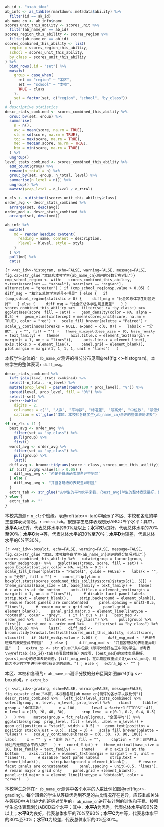 ```r
ab_id <- "<<ab_id>>"
ab_info <- as_tibble(rmarkdown::metadata$ability) %>%
  filter(id == ab_id)
ab_name_cn <- ab_info$name
scores_unit_this_ability <- scores_unit %>%
  filter(ab_name_en == ab_id)
scores_region_this_ability <- scores_region %>%
  filter(ab_name_en == ab_id)
scores_combined_this_ability <- list(
  region = scores_region_this_ability,
  school = scores_unit_this_ability,
  by_class = scores_unit_this_ability
) %>%
  bind_rows(.id = "set") %>%
  mutate(
    group = case_when(
      set == "region" ~ "本区",
      set == "school" ~ "本校",
      TRUE ~ class
    ),
    set = factor(set, c("region", "school", "by_class"))
  )
# descriptive statistics
descr_stats_combined <- scores_combined_this_ability %>%
  group_by(set, group) %>%
  summarise(
    n = n(),
    avg = mean(score, na.rm = TRUE),
    std = sd(score, na.rm = TRUE),
    top = max(score, na.rm = TRUE),
    med = median(score, na.rm = TRUE),
    btm = min(score, na.rm = TRUE)
  ) %>%
  ungroup()
level_stats_combined <- scores_combined_this_ability %>% 
  add_count(group) %>% 
  rename(n_total = n) %>% 
  group_by(set, group, n_total, level) %>% 
  summarise(n_level = n()) %>% 
  ungroup() %>% 
  mutate(prop_level = n_level / n_total)

n_cls <- n_distinct(scores_unit_this_ability$class)
order_avg <- descr_stats_combined %>%
  arrange(set, desc(avg))
order_med <- descr_stats_combined %>%
  arrange(set, desc(med))
```

```r
ab_info %>%
  mutate(
    md = render_heading_content(
      heading = name, content = description,
      hlevel = hlevel, style = style
    )
  ) %>%
  pull(md) %>%
  cat()
```

```{r <<ab_id>>-histogram, echo=FALSE, warning=FALSE, message=FALSE, fig.cap=str_glue("本区和本校学生{ab_name_cn}测评的分数分布对比")}
cmp_school_region <- with(
  scores_combined_this_ability,
  t.test(score[set == "school"], score[set == "region"],
         alternative = "greater")
)
if (cmp_school_region$p.value > 0.05) {
  diff_msg = "和全区总体学生差异不明显"
} else {
  if (cmp_school_region$statistic > 0) {
    diff_msg = "比全区总体学生明显更好"
  } else {
    diff_msg = "比全区总体学生明显更差"
  }
}
scores_combined_this_ability %>%
  filter(set != "by_class") %>%
  ggplot(aes(score, fill = set)) +
  geom_density(color = NA, alpha = 0.5) +
  geom_vline(xintercept = mean(scores_unit$score, na.rm = TRUE), color = "red") +
  scale_fill_brewer(palette = "Paired") +
  scale_y_continuous(breaks = NULL, expand = c(0, 0)) +
  labs(x = "分数", y = "", fill = "") +
  theme_minimal(base_size = 18, base_family = text_family) +
  theme(
    axis.title.x = element_text(margin = margin(t = 1, unit = "lines")),
    axis.line.x = element_line(),
    axis.ticks.x = element_line(),
    panel.grid = element_blank(),
    plot.margin = margin(1, 1, 1, 1, unit = "lines")
  )
```

本校学生总体的`r ab_name_cn`测评的得分分布见图\@ref(fig:<<ab_id>>-histogram)。本校学生的整体表现`r diff_msg`。

```r
descr_stats_combined %>%
  left_join(level_stats_combined) %>% 
  select(-n_total, -n_level) %>% 
  mutate(prop_level = paste0(round(100 * prop_level), "%")) %>% 
  spread(level, prop_level, fill = "0%") %>% 
  select(-set) %>%
  knitr::kable(
    digits = 2,
    col.names = c("", "人数", "平均数", "标准差", "最高分", "中位数", "最低分", LETTERS[1:4]),
    caption = str_glue("本区、本校和各班学生{ab_name_cn}测评的整体表现详表")
  )
if (n_cls > 1) {
  best_avg <- order_avg %>%
    filter(set == "by_class") %>%
    pull(group) %>%
    first()
  worst_avg <- order_avg %>%
    filter(set == "by_class") %>%
    pull(group) %>%
    last()
  diff_avg <- broom::tidy(aov(score ~ class, scores_unit_this_ability))
  if (diff_avg$p.value[1] > 0.05) {
    diff_msg_avg <- "但是各班级的表现差异不明显"
  } else {
    diff_msg_avg <- "并且各班级的表现差异明显"
  }
  extra_tab <- str_glue("从学生的平均水平来看，{best_avg}学生的整体表现最好，而{worst_avg}学生的整体表现最差，{diff_msg_avg}。")
} else {
  extra_tab <- ""
}
```

本校共施测`r n_cls`个班级。表\@ref(tab:<<ab_id>>-tab)中展示了本区、本校和各班的学生整体表现情况。`r extra_tab`。按照学生总体表现划分ABCD四个水平：其中，**水平A**为优秀，代表总体水平的90%及以上；**水平B**为良好，代表总体水平的70%至90%；**水平C**为中等，代表总体水平的30%至70%；**水平D**为较差，代表总体水平的0%至30%。

```{r <<ab_id>>-boxplot, echo=FALSE, warning=FALSE, message=FALSE, fig.cap=str_glue("本区、本校和各班学生{ab_name_cn}测评的得分情况对比")}
scores_combined_this_ability %>%
  mutate(group = factor(group, order_med$group)) %>%
  ggplot(aes(group, score, fill = set)) +
  geom_boxplot(outlier.color = NA, width = 0.5) +
  scale_fill_brewer(palette = "Pastel1", guide = FALSE) +
  labs(x = "", y = "分数", fill = "") +
  coord_flip(ylim = boxplot.stats(scores_combined_this_ability$score)$stats[c(1, 5)]) +
  theme_minimal(base_size = 10, base_family = text_family) +
  theme(
    # x axis is at the bottom
    axis.title.x = element_text(margin = margin(t = 1, unit = "lines")),
    # disable facet panel labels
    strip.text = element_blank(),
    strip.background = element_blank(),
    # ensure facet panels are concatenated
    panel.spacing = unit(-0.5, "lines"),
    # remain major x grid only
    panel.grid = element_blank(),
    panel.grid.major.x = element_line(linetype = "dotdash", color = "grey")
  )
if (n_cls > 1) {
  best_med <- order_med %>%
    filter(set == "by_class") %>%
    pull(group) %>%
    first()
  worst_med <- order_med %>%
    filter(set == "by_class") %>%
    pull(group) %>%
    last()
  diff_med <- broom::tidy(kruskal.test(with(scores_unit_this_ability, split(score, class))))
  if (diff_med$p.value > 0.05) {
    diff_msg_med <- "但是各班级的表现差异不明显"
  } else {
    diff_msg_med <- "并且各班级的表现差异明显"
  }
  extra_bp <- str_glue("从中位数（即得分恰好在正中间的学生，参考表\\@ref(tab:{ab_id}-tab)查看具体数值）角度看，{best_med}的总体表现最好，{worst_med}的总体表现最差，{diff_msg_med}。在后期应该重点关注{worst_med}，对能力不足的学生进行干预和有计划的训练。")
} else {
  extra_bp <- ""
}
```

本区、本校和各班的`r ab_name_cn`测评分数的分布区间如图\@ref(fig:<<ab_id>>-boxplot)。`r extra_bp`

```{r <<ab_id>>-grading, echo=FALSE, warning=FALSE, message=FALSE, fig.cap=str_glue("本区、本校和各班{ab_name_cn}测评的各水平人数比例")}
descr_stats_combined %>%
  left_join(level_stats_combined) %>% 
  select(group, n, level, n_level, prop_level) %>% 
  rbind(
    tibble(
      group = "全国平均",
      n = 100,
      level = factor(LETTERS[1:4]),
      n_level = c(10, 20, 40, 30),
      prop_level = c(0.1, 0.2, 0.4, 0.3)
    )
  ) %>% 
  mutate(group = fct_relevel(group, "全国平均")) %>% 
  ggplot(aes(group, prop_level, fill = level, label = n_level)) +
  geom_col(position = "stack", width = 0.5) +
  geom_text(position = position_stack(vjust = 0.5), size = 3) +
  scale_fill_brewer(palette = "Blues") +
  scale_y_continuous(breaks = c(0, 30, 70, 90, 100)) +
  labs(
    x = "", y = "比例（%）", fill = "",
    caption = "注：颜色柱上标注的是相应水平的人数"
  ) +
  coord_flip() +
  theme_minimal(base_size = 10, base_family = text_family) +
  theme(
    # x axis is at the bottom
    axis.title.x = element_text(margin = margin(t = 1, unit = "lines")),
    # disable facet panel labels
    strip.text = element_blank(),
    strip.background = element_blank(),
    # ensure facet panels are concatenated
    panel.spacing = unit(-0.5, "lines"),
    # remain major x grid only
    panel.grid = element_blank(),
    panel.grid.major.x = element_line(linetype = "dotdash", color = "grey")
  )
```

本校学生总体在`r ab_name_cn`测评中各个水平的人数比例如图\@ref(fig:<<ab_id>>-grading)。每个班级的学生从等级优秀到不足的占比情况存在差异，应该重点关注在等级D中占比较大的班级对学生的`r ab_name_cn`进行有计划的训练和干预。按照学生总体表现划分ABCD四个水平：其中，**水平A**为优秀，代表总体水平的90%及以上；**水平B**为良好，代表总体水平的70%至90%；**水平C**为中等，代表总体水平的30%至70%；**水平D**为较差，代表总体水平的0%至30%。

